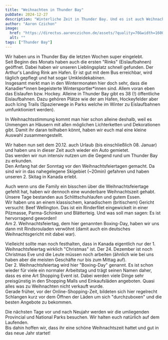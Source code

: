 ```yaml
---
title: "Weihnachten in Thunder Bay"
pubDate: 2024-12-27
description: "Winterliche Zeit in Thunder Bay. Und es ist auch Weihnachten!"
author: "Aaron Czichon"
image:
  href: "https://directus.aaronczichon.de/assets/?quality=70&width=1600"
  alt: ""
tags: ["Thunder Bay"]
---
```



Wir haben uns in Thunder Bay die letzten Wochen super eingelebt.    
Seit Beginn des Monats haben auch die ersten "Rinks" (Eislaufbahnen) geöffnet. Dabei haben wir unseren Lieblingsplatz schnell gefunden. Der Arthur's Landing Rink am Hafen. Er ist gut mit dem Bus erreichbar, wird täglich gepflegt und hat sogar Umkleidekabinen.   
Insgesamt merkt man in den Wintermonaten hier doch sehr, dass die Kanadier\*innen begeisterte Wintersportler\*innen sind. Allem voran eben das Eislaufen bzw. Hockey. Alleine in Thunder Bay gibt es 38 (!) öffentliche Eislaufbahnen. Dazu gehören Plätze wie der am Hafen, Hockeyfelder aber auch Icing Trails (Spazierwege in Parks welche im Winter zu Eislaufbahnen umfunktioniert werden).

In Weihnachtsstimmung kommt man hier schon alleine deshalb, weil es Unmengen an Häusern mit allen möglichen Lichterketten und Dekorationen gibt. Damit ihr daran teilhaben könnt, haben wir euch mal eine kleine Auswahl zusammengestellt.

<DirectusGallery folderName="53 Christmas In Thunder Bay" />

Wir haben nun seit dem 20.12. auch Urlaub (bis einschließlich 08. Januar) und haben uns in dieser Zeit auch wieder ein Auto gemietet.   
Das werden wir nun intensiv nutzen um die Gegend rund um Thunder Bay zu erkunden.   
Den Anfang hat der Sonntag vor den Weihnachtsfeiertagen gemacht. Da sind wir in das nahegelegene Skigebiet (~20min) gefahren und haben unseren 2. Skitag in Kanada erlebt.

Auch wenn uns die Family ein bisschen über die Weihnachtsfeiertage gefehlt hat, haben wir dennoch eine wunderbare Weihnachtszeit gehabt.    
Unsere Tage bestanden aus Schlittschuhlaufen und gutem Essen.   
Wir haben uns an einem klassischem, kanadischem (britischem) Gericht versucht: Beef Wellington. Das ist ein Rinderfilet eingewickelt in einer Pilzmasse, Parma-Schinken und Blätterteig. Und was soll man sagen: Es ist hervorragend geworden!   
Am 2. Weihnachtsfeiertag, dem hier genannten Boxing-Day, haben wir uns dann mit Rindsrouladen verwöhnt (damit auch ein deutsches Weihnachtsgericht mit dabei war).

Vielleicht sollte man noch festhalten, dass in Kanada eigentlich nur der 1. Weihnachtsfeiertag wirklich "Christmas" ist. Der 24. Dezember ist noch Christmas Eve und die Leute müssen noch arbeiten (ähnlich wie bei uns haben aber die meisten Geschäfte nur bis zum Mittag auf).    
Der 2. Weihnachtsfeiertag wird hier "Boxing-Day" genannt. Es ist schon wieder für viele ein normaler Arbeitstag und trägt seinen Namen daher, dass es eine Art Shopping Event ist. Dabei werden viele Dinge sehr preisgünstig in den Shopping Malls und Einkaufsläden angeboten. Quasi alles was zu Weihnachten nicht verkauft wurde.   
Gerade früher, vor der Online-Shopping-Zeit, bildeten sich hier regelrecht Schlangen kurz vor dem Öffnen der Läden um sich "durchzuboxen" und die besten Angebote zu bekommen.

Die nächsten Tage vor und nach Neujahr werden wir die umliegenden Provincial und National Parks besuchen. Wir halten euch natürlich auf dem Laufenden.   
Bis dahin hoffen wir, dass ihr eine schöne Weihnachtszeit hattet und gut in das neue Jahr startet!